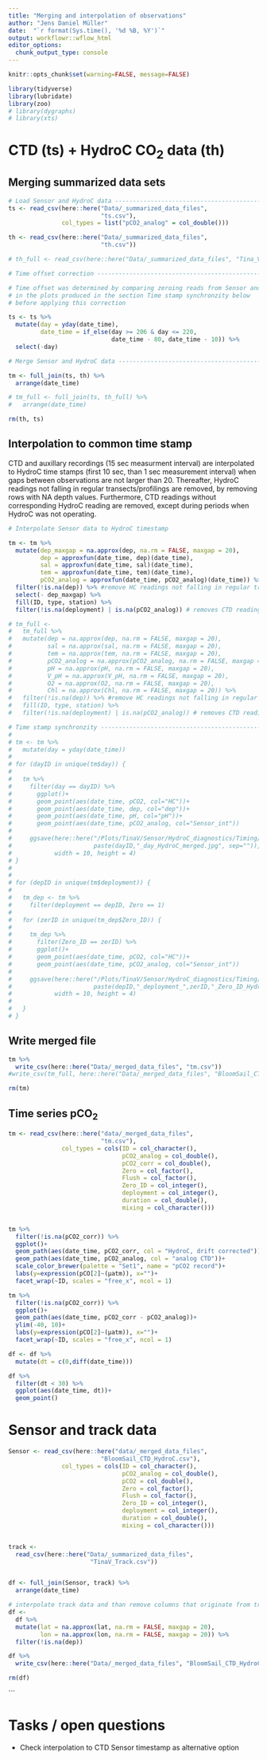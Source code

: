```yaml
---
title: "Merging and interpolation of observations"
author: "Jens Daniel Müller"
date:  "`r format(Sys.time(), '%d %B, %Y')`"
output: workflowr::wflow_html
editor_options:
  chunk_output_type: console
---
```


```r
knitr::opts_chunk$set(warning=FALSE, message=FALSE)
```


```r
library(tidyverse)
library(lubridate)
library(zoo)
# library(dygraphs)
# library(xts)
```


# CTD (ts) + HydroC CO~2~ data (th)

## Merging summarized data sets


```r

# Load Sensor and HydroC data ---------------------------------------------
ts <- read_csv(here::here("Data/_summarized_data_files",
                          "ts.csv"),
               col_types = list("pCO2_analog" = col_double()))

th <- read_csv(here::here("Data/_summarized_data_files",
                          "th.csv"))

# th_full <- read_csv(here::here("Data/_summarized_data_files", "Tina_V_HydroC_full.csv"))

# Time offset correction ----------------------------------------------

# Time offset was determined by comparing zeroing reads from Sensor and th
# in the plots produced in the section Time stamp synchronzity below
# before applying this correction

ts <- ts %>% 
  mutate(day = yday(date_time),
         date_time = if_else(day >= 206 & day <= 220,
                             date_time - 80, date_time - 10)) %>% 
  select(-day)

# Merge Sensor and HydroC data --------------------------------------------

tm <- full_join(ts, th) %>% 
  arrange(date_time)

# tm_full <- full_join(ts, th_full) %>% 
#   arrange(date_time)

rm(th, ts)
```


## Interpolation to common time stamp

CTD and auxillary recordings (15 sec measurment interval) are interpolated to HydroC time stamps (first 10 sec, than 1 sec measurement interval) when gaps between observations are not larger than 20. Thereafter, HydroC readings not falling in regular transects/profilings are removed, by removing rows with NA depth values. Furthermore, CTD readings without corresponding HydroC reading are removed, except during periods when HydroC was not operating.

```r

# Interpolate Sensor data to HydroC timestamp

tm <- tm %>%
  mutate(dep_maxgap = na.approx(dep, na.rm = FALSE, maxgap = 20),
         dep = approxfun(date_time, dep)(date_time),
         sal = approxfun(date_time, sal)(date_time),
         tem = approxfun(date_time, tem)(date_time),
         pCO2_analog = approxfun(date_time, pCO2_analog)(date_time)) %>% 
  filter(!is.na(dep)) %>% #remove HC readings not falling in regular transects/profilings
  select(- dep_maxgap) %>% 
  fill(ID, type, station) %>% 
  filter(!is.na(deployment) | is.na(pCO2_analog)) # removes CTD readings without corresponding HydroC reading, except during periods when HydroC was not operating

# tm_full <-
#   tm_full %>%
#   mutate(dep = na.approx(dep, na.rm = FALSE, maxgap = 20),
#          sal = na.approx(sal, na.rm = FALSE, maxgap = 20),
#          tem = na.approx(tem, na.rm = FALSE, maxgap = 20),
#          pCO2_analog = na.approx(pCO2_analog, na.rm = FALSE, maxgap = 20),
#          pH = na.approx(pH, na.rm = FALSE, maxgap = 20),
#          V_pH = na.approx(V_pH, na.rm = FALSE, maxgap = 20),
#          O2 = na.approx(O2, na.rm = FALSE, maxgap = 20),
#          Chl = na.approx(Chl, na.rm = FALSE, maxgap = 20)) %>% 
#   filter(!is.na(dep)) %>% #remove HC readings not falling in regular transects/profilings
#   fill(ID, type, station) %>% 
#   filter(!is.na(deployment) | is.na(pCO2_analog)) # removes CTD readings without corresponding HydroC reading, except during periods when HydroC was not operating

# Time stamp synchronzity -------------------------------------------------
# 
# tm <- tm %>% 
#   mutate(day = yday(date_time))
# 
# for (dayID in unique(tm$day)) {
#   
#   tm %>%
#     filter(day == dayID) %>% 
#       ggplot()+
#       geom_point(aes(date_time, pCO2, col="HC"))+
#       geom_point(aes(date_time, dep, col="dep"))+
#       geom_point(aes(date_time, pH, col="pH"))+
#       geom_point(aes(date_time, pCO2_analog, col="Sensor_int"))
#       
#     ggsave(here::here("/Plots/TinaV/Sensor/HydroC_diagnostics/Timing/day",
#                       paste(dayID,"_day_HydroC_merged.jpg", sep="")),
#            width = 10, height = 4)
# }
# 
# 
# for (depID in unique(tm$deployment)) {
#   
#   tm_dep <- tm %>%
#     filter(deployment == depID, Zero == 1)
#   
#   for (zerID in unique(tm_dep$Zero_ID)) {
#     
#     tm_dep %>%
#       filter(Zero_ID == zerID) %>% 
#       ggplot()+
#       geom_point(aes(date_time, pCO2, col="HC"))+
#       geom_point(aes(date_time, pCO2_analog, col="Sensor_int"))
#     
#     ggsave(here::here("/Plots/TinaV/Sensor/HydroC_diagnostics/Timing/Zeroing",
#                       paste(depID,"_deployment_",zerID,"_Zero_ID_HydroC.jpg", sep="")),
#            width = 10, height = 4)
#     
#   }
# }

```

## Write merged file

```r

tm %>% 
  write_csv(here::here("Data/_merged_data_files", "tm.csv"))
#write_csv(tm_full, here::here("Data/_merged_data_files", "BloomSail_CTD_HydroC_full.csv"))

rm(tm)

```

## Time series pCO~2~

```r

tm <- read_csv(here::here("data/_merged_data_files",
                          "tm.csv"),
               col_types = cols(ID = col_character(),
                                pCO2_analog = col_double(),
                                pCO2_corr = col_double(),
                                Zero = col_factor(),
                                Flush = col_factor(),
                                Zero_ID = col_integer(),
                                deployment = col_integer(),
                                duration = col_double(),
                                mixing = col_character()))


tm %>% 
  filter(!is.na(pCO2_corr)) %>% 
  ggplot()+
  geom_path(aes(date_time, pCO2_corr, col = "HydroC, drift corrected"))+
  geom_path(aes(date_time, pCO2_analog, col = "analog CTD"))+
  scale_color_brewer(palette = "Set1", name = "pCO2 record")+
  labs(y=expression(pCO[2]~(µatm)), x="")+
  facet_wrap(~ID, scales = "free_x", ncol = 1)

```

```r

tm %>% 
  filter(!is.na(pCO2_corr)) %>% 
  ggplot()+
  geom_path(aes(date_time, pCO2_corr - pCO2_analog))+
  ylim(-40, 10)+
  labs(y=expression(pCO[2]~(µatm)), x="")+
  facet_wrap(~ID, scales = "free_x", ncol = 1)

```




```r

df <- df %>% 
  mutate(dt = c(0,diff(date_time)))

df %>% 
  filter(dt < 30) %>% 
  ggplot(aes(date_time, dt))+
  geom_point()

```

# Sensor and track data

```r

Sensor <- read_csv(here::here("data/_merged_data_files",
                          "BloomSail_CTD_HydroC.csv"),
               col_types = cols(ID = col_character(),
                                pCO2_analog = col_double(),
                                pCO2 = col_double(),
                                Zero = col_factor(),
                                Flush = col_factor(),
                                Zero_ID = col_integer(),
                                deployment = col_integer(),
                                duration = col_double(),
                                mixing = col_character()))


track <- 
  read_csv(here::here("Data/_summarized_data_files",
                       "TinaV_Track.csv"))


df <- full_join(Sensor, track) %>% 
  arrange(date_time)

# interpolate track data and than remove columns that originate from track time stamp
df <-
  df %>%
  mutate(lat = na.approx(lat, na.rm = FALSE, maxgap = 20),
         lon = na.approx(lon, na.rm = FALSE, maxgap = 20)) %>% 
  filter(!is.na(dep))

df %>% 
  write_csv(here::here("Data/_merged_data_files", "BloomSail_CTD_HydroC_track.csv"))

rm(df)
```


```


# Tasks / open questions

- Check interpolation to CTD Sensor timestamp as alternative option
